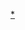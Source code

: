 {{Navbox
| name       = 小傑尼斯
| title      = [[小傑尼斯]]
| groupstyle = text-align:center;
| listclass  = hlist hlist-hyphen

| group1  = 主要成员
| list1  = {{Navbox subgroup
  | groupstyle = text-align:center;
  | group1 = 
  | list1  = 
* {{Link-ja|野澤祐樹|野澤祐樹}}
* [[川島如惠留]]
* [[七五三掛龍也]]
* [[吉澤閑也]]
* [[中村岭亚|中村嶺亞]]
* [[中村海人]]
* [[宮近海斗]]
* [[松倉海斗]]
* {{Link-ja|椿泰我|椿泰我}}
* [[松田元太]]
* {{link-ja|菅田琳寧|菅田琳寧}}
* {{link-ja|本高克樹|本髙克樹}}
* [[高橋優斗]]
* {{link-ja|今野大輝|今野大輝}}
* {{link-ja|矢花黎|矢花黎}}
* {{link-ja|佐藤新|佐藤新}}
* {{link-ja|藤井直樹|藤井直樹}}
* {{Link-ja|桥本凉|橋本涼}}
* {{Link-ja|井上瑞稀|井上瑞稀}}
* [[那須雄登]]
* [[浮所飞贵]]
* {{link-ja|深田龍生|深田竜生}}
* {{link-ja|佐佐木大光|佐々木大光}}
* {{link-ja|川崎皇輝|川﨑皇輝}}
* [[岩崎大昇]]
* {{Link-ja|猪狩苍弥|猪狩蒼弥}}
* {{Link-ja|作间龙斗|作間龍斗}}
* {{Link-ja|安嶋秀生|安嶋秀生}}
* {{Link-ja|佐藤龙我|佐藤龍我}}
* {{link-ja|内村颯太|内村颯太}}
* [[織山尚大]]
* {{link-ja|金指一世|金指一世}}
* {{link-ja|田村海琉|田村海琉}}
* {{link-ja|小田將聖|小田将聖}}
* {{link-ja|羽村仁成|羽村仁成}}
* {{link-ja|岸蒼太|岸蒼太}}
  | group2 = 关西小杰尼斯
  | list2  = 
* {{link-ja|末澤誠也|末澤誠也}}
* {{Link-ja|正門良規|正門良規}}
* {{link-ja|小島健|小島健}}
* {{link-ja|福本大晴|福本大晴}}
* {{link-ja|千田藍生|千田藍生}}
* {{link-ja|伊藤篤志|伊藤篤志}}
}}

| group2  = 主要組合
| list2   = 
* [[Travis Japan]]
* [[HiHi Jets]]
* [[美 少年]]
* [[7 MEN 侍]]

| group3  = 綜藝節目
| list3   = 
* {{Link-ja|The少年俱樂部|ザ少年倶楽部}}
* [[裸之少年]]
* {{Link-ja|承蒙關照！傑尼斯～|まいど!ジャーニィ〜}}

| group4 = 關聯項目
| list4  = 
* [[傑尼斯事務所]]
* {{Link-ja|小傑尼斯列表|ジャニーズJr.一覧}}
* {{Link-ja|已解散小傑尼斯組合 (1990年以前)|ジャニーズJr.解散グループ (1990年以前)}}
* {{Link-ja|已解散小傑尼斯組合 (1990年以後)|ジャニーズJr.解散グループ (1990年以降)}}
* {{Link-ja|已解散小傑尼斯組合 (2000年以後)|ジャニーズJr.解散グループ (2000年以降)}}
* [[小傑尼斯祭]]
* [[小傑尼斯頻道]]<small>（[[YouTube]]）</small>
* [[ISLAND TV]]

}}
<noinclude>
{{Documentation}}
[[Category:小傑尼斯|*]]
</noinclude>